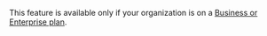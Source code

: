 <Note>

This feature is available only if your organization is on a <a href="https://sentry.io/pricing/" target="_blank">Business or Enterprise plan</a>.

</Note>

